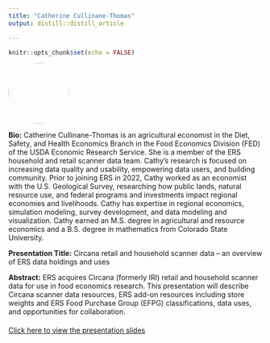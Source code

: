 ```yaml
---
title: "Catherine Cullinane-Thomas"
output: distill::distill_article

---
```


```r
knitr::opts_chunk$set(echo = FALSE)
```


:::float-left

<img src="images/Catherine_Thomas.jpg" style="width: 120px; height: 120px; object-fit: cover; border-radius: 50%;">

**Bio:** Catherine Cullinane-Thomas is an agricultural economist in the Diet, Safety, and Health Economics Branch in the Food Economics Division (FED) of the USDA Economic Research Service. She is a member of the ERS household and retail scanner data team. Cathy’s research is focused on increasing data quality and usability, empowering data users, and building community. Prior to joining ERS in 2022, Cathy worked as an economist with the U.S. Geological Survey, researching how public lands, natural resource use, and federal programs and investments impact regional economies and livelihoods. Cathy has expertise in regional economics, simulation modeling, survey development, and data modeling and visualization. Cathy earned an M.S. degree in agricultural and resource economics and a B.S. degree in mathematics from Colorado State University.

**Presentation Title:** Circana retail and household scanner data – an overview of ERS data holdings and uses

**Abstract:** ERS acquires Circana (formerly IRI) retail and household scanner data for use in food economics research. This presentation will describe Circana scanner data resources, ERS add-on resources including store weights and ERS Food Purchase Group (EFPG) classifications, data uses, and opportunities for collaboration.


:::


<!-- Link to presentation slides -->
<div style="margin-top: 20px;">
  <a href="presentations/9-1_Cullinane-Thomas.pptx" target="_blank">Click here to view the presentation slides</a>
</div>








